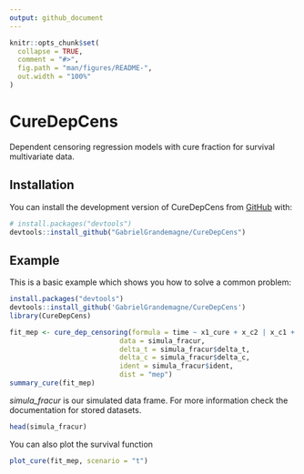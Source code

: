 ```yaml
---
output: github_document
---
```


<!-- README.md is generated from README.Rmd. Please edit that file -->

```r
knitr::opts_chunk$set(
  collapse = TRUE,
  comment = "#>",
  fig.path = "man/figures/README-",
  out.width = "100%"
)
```

# CureDepCens

<!-- badges: start -->
<!-- badges: end -->

Dependent censoring regression models with cure fraction for survival multivariate data.

## Installation

You can install the development version of CureDepCens from [GitHub](https://github.com/) with:

```r
# install.packages("devtools")
devtools::install_github("GabrielGrandemagne/CureDepCens")
```

## Example

This is a basic example which shows you how to solve a common problem:

```r
install.packages("devtools")
devtools::install_github('GabrielGrandemagne/CureDepCens')
library(CureDepCens)

fit_mep <- cure_dep_censoring(formula = time ~ x1_cure + x_c2 | x_c1 + x_c2,
                           data = simula_fracur,
                           delta_t = simula_fracur$delta_t,
                           delta_c = simula_fracur$delta_c,
                           ident = simula_fracur$ident,
                           dist = "mep")
summary_cure(fit_mep)
```

*simula_fracur* is our simulated data frame. For more information check the documentation for stored datasets.

```r
head(simula_fracur)
```

You can also plot the survival function

```r
plot_cure(fit_mep, scenario = "t")
```

